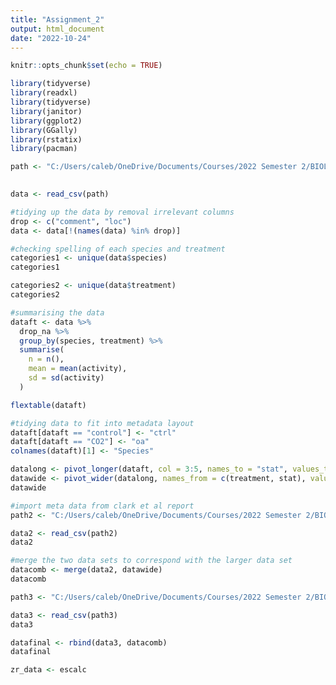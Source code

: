 ```yaml
---
title: "Assignment_2"
output: html_document
date: "2022-10-24"
---
```


```r
knitr::opts_chunk$set(echo = TRUE)
```

```r
library(tidyverse)
library(readxl)
library(tidyverse)
library(janitor)
library(ggplot2)
library(GGally)
library(rstatix)
library(pacman)
```

```r
path <- "C:/Users/caleb/OneDrive/Documents/Courses/2022 Semester 2/BIOL3207/BIOL3207_Assignment_2/Assignment_2/OA_activitydat_20190302_BIOL3207.csv"

  
data <- read_csv(path)
```

```r
#tidying up the data by removal irrelevant columns
drop <- c("comment", "loc")
data <- data[!(names(data) %in% drop)]
```

```r
#checking spelling of each species and treatment
categories1 <- unique(data$species)
categories1

categories2 <- unique(data$treatment)
categories2
```

```r
#summarising the data
dataft <- data %>%
  drop_na %>%
  group_by(species, treatment) %>%
  summarise(
    n = n(),
    mean = mean(activity),
    sd = sd(activity)
  )

flextable(dataft)
```

```r
#tidying data to fit into metadata layout
dataft[dataft == "control"] <- "ctrl"
dataft[dataft == "CO2"] <- "oa"
colnames(dataft)[1] <- "Species"

datalong <- pivot_longer(dataft, col = 3:5, names_to = "stat", values_to = "value")
datawide <- pivot_wider(datalong, names_from = c(treatment, stat), values_from = value, names_sep = ".")
datawide
```

```r
#import meta data from clark et al report
path2 <- "C:/Users/caleb/OneDrive/Documents/Courses/2022 Semester 2/BIOL3207/BIOL3207_Assignment_2/Assignment_2/clark_paper_data.csv"

data2 <- read_csv(path2)
data2
```

```r
#merge the two data sets to correspond with the larger data set
datacomb <- merge(data2, datawide)
datacomb
```

```r
path3 <- "C:/Users/caleb/OneDrive/Documents/Courses/2022 Semester 2/BIOL3207/BIOL3207_Assignment_2/Assignment_2/ocean_meta_data.csv"

data3 <- read_csv(path3)
data3
```

```r
datafinal <- rbind(data3, datacomb)
datafinal
```

```r
zr_data <- escalc
```















































